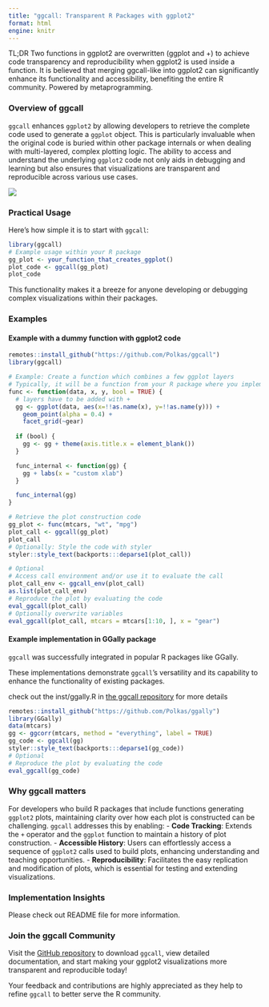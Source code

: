 ```yaml
---
title: "ggcall: Transparent R Packages with ggplot2"
format: html
engine: knitr
---
```


TL;DR Two functions in ggplot2 are overwritten (ggplot and +) to achieve code transparency and reproducibility when ggplot2 is used inside a function. It is believed that merging ggcall-like into ggplot2 can significantly enhance its functionality and accessibility, benefiting the entire R community. Powered by metaprogramming.

### Overview of ggcall

`ggcall` enhances `ggplot2` by allowing developers to retrieve the complete code used to generate a `ggplot` object. This is particularly invaluable when the original code is buried within other package internals or when dealing with multi-layered, complex plotting logic. The ability to access and understand the underlying `ggplot2` code not only aids in debugging and learning but also ensures that visualizations are transparent and reproducible across various use cases.

[![](main.png)](https://github.com/Polkas/ggcall)

### Practical Usage

Here’s how simple it is to start with `ggcall`:

```r
library(ggcall)
# Example usage within your R package
gg_plot <- your_function_that_creates_ggplot()
plot_code <- ggcall(gg_plot)
plot_code
```

This functionality makes it a breeze for anyone developing or debugging complex visualizations within their packages.

### Examples

#### Example with a dummy function with ggplot2 code

```r
remotes::install_github("https://github.com/Polkas/ggcall")
library(ggcall)

# Example: Create a function which combines a few ggplot layers
# Typically, it will be a function from your R package where you implemented ggcall
func <- function(data, x, y, bool = TRUE) {
  # layers have to be added with +
  gg <- ggplot(data, aes(x=!!as.name(x), y=!!as.name(y))) +
    geom_point(alpha = 0.4) +
    facet_grid(~gear)
    
  if (bool) {
    gg <- gg + theme(axis.title.x = element_blank())
  }

  func_internal <- function(gg) {
    gg + labs(x = "custom xlab")
  }

  func_internal(gg)
}

# Retrieve the plot construction code
gg_plot <- func(mtcars, "wt", "mpg")
plot_call <- ggcall(gg_plot)
plot_call
# Optionally: Style the code with styler
styler::style_text(backports:::deparse1(plot_call))

# Optional
# Access call environment and/or use it to evaluate the call
plot_call_env <- ggcall_env(plot_call)
as.list(plot_call_env)
# Reproduce the plot by evaluating the code
eval_ggcall(plot_call)
# Optionally overwrite variables
eval_ggcall(plot_call, mtcars = mtcars[1:10, ], x = "gear")
```

#### Example implementation in GGally package

`ggcall` was successfully integrated in popular R packages like GGally. 

These implementations demonstrate `ggcall`’s versatility and its capability to enhance the functionality of existing packages.

check out the inst/ggally.R in [the ggcall repository](https://github.com/Polkas/ggcall) for more details

```r
remotes::install_github("https://github.com/Polkas/ggally")
library(GGally)
data(mtcars)
gg <- ggcorr(mtcars, method = "everything", label = TRUE)
gg_code <- ggcall(gg)
styler::style_text(backports:::deparse1(gg_code))
# Optional
# Reproduce the plot by evaluating the code
eval_ggcall(gg_code)
```

### Why ggcall matters

For developers who build R packages that include functions generating `ggplot2` plots, maintaining clarity over how each plot is constructed can be challenging. `ggcall` addresses this by enabling:
- **Code Tracking**: Extends the `+` operator and the `ggplot` function to maintain a history of plot construction.
- **Accessible History**: Users can effortlessly access a sequence of `ggplot2` calls used to build plots, enhancing understanding and teaching opportunities.
- **Reproducibility**: Facilitates the easy replication and modification of plots, which is essential for testing and extending visualizations.

### Implementation Insights

Please check out README file for more information.

### Join the ggcall Community

Visit the [GitHub repository](https://github.com/Polkas/ggcall) to download `ggcall`, view detailed documentation, and start making your ggplot2 visualizations more transparent and reproducible today!

Your feedback and contributions are highly appreciated as they help to refine `ggcall` to better serve the R community.
